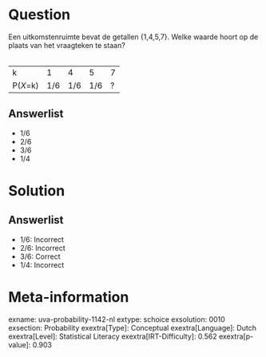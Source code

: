 Question
========

Een uitkomstenruimte bevat de getallen {1,4,5,7}. Welke waarde hoort op
de plaats van het vraagteken te staan?\
\

  ---------- ----- ----- ----- ---
  k          1     4     5     7
  P(*X*=k)   1/6   1/6   1/6   ?
  ---------- ----- ----- ----- ---

Answerlist
----------

* 1/6
* 2/6
* 3/6
* 1/4

Solution
========

Answerlist
----------

* 1/6: Incorrect
* 2/6: Incorrect
* 3/6: Correct
* 1/4: Incorrect

Meta-information
================
exname: uva-probability-1142-nl
extype: schoice
exsolution: 0010
exsection: Probability 
exextra[Type]: Conceptual
exextra[Language]: Dutch
exextra[Level]: Statistical Literacy
exextra[IRT-Difficulty]: 0.562
exextra[p-value]: 0.903
